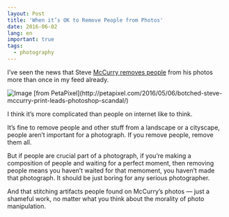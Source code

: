 ```yaml
---
layout: Post
title: 'When it’s OK to Remove People from Photos'
date: 2016-06-02
lang: en
important: true
tags:
  - photography
---
```


I’ve seen the news that Steve [McCurry removes people](http://petapixel.com/2016/05/06/botched-steve-mccurry-print-leads-photoshop-scandal/) from his photos more than once in my feed already.

![](/images/blog/mccurrystamp.jpg 'Image [from PetaPixel](http://petapixel.com/2016/05/06/botched-steve-mccurry-print-leads-photoshop-scandal/)')

I think it’s more complicated than people on internet like to think.

It’s fine to remove people and other stuff from a landscape or a cityscape, people aren’t important for a photograph. If you remove people, remove them all.

But if people are crucial part of a photograph, if you’re making a composition of people and waiting for a perfect moment, then removing people means you haven’t waited for that memoment, you haven’t made that photograph. It should be just boring for any serious photographer.

And that stitching artifacts people found on McCurry’s photos — just a shameful work, no matter what you think about the morality of photo manipulation.
